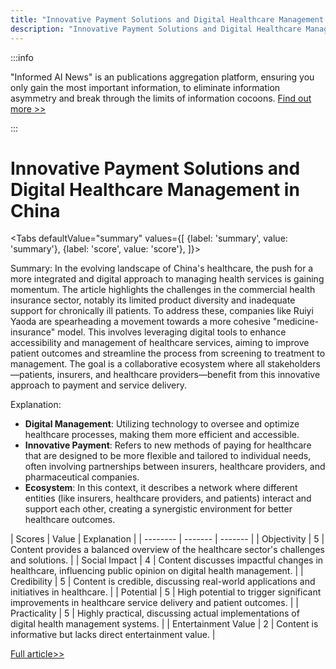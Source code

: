 ```yaml
---
title: "Innovative Payment Solutions and Digital Healthcare Management in China"
description: "Innovative Payment Solutions and Digital Healthcare Management in China"
---
```



:::info

"Informed AI News" is an publications aggregation platform, ensuring you only gain the most important information, to eliminate information asymmetry and break through the limits of information cocoons.  [Find out more >>](/)

:::

# Innovative Payment Solutions and Digital Healthcare Management in China


<Tabs
	defaultValue="summary"
	values={[
	{label: 'summary', value: 'summary'},
	{label: 'score', value: 'score'},
]}>
<TabItem value="summary">


Summary:
In the evolving landscape of China's healthcare, the push for a more integrated and digital approach to managing health services is gaining momentum. The article highlights the challenges in the commercial health insurance sector, notably its limited product diversity and inadequate support for chronically ill patients. To address these, companies like Ruiyi Yaoda are spearheading a movement towards a more cohesive "medicine-insurance" model. This involves leveraging digital tools to enhance accessibility and management of healthcare services, aiming to improve patient outcomes and streamline the process from screening to treatment to management. The goal is a collaborative ecosystem where all stakeholders—patients, insurers, and healthcare providers—benefit from this innovative approach to payment and service delivery.

Explanation:
- **Digital Management**: Utilizing technology to oversee and optimize healthcare processes, making them more efficient and accessible.
- **Innovative Payment**: Refers to new methods of paying for healthcare that are designed to be more flexible and tailored to individual needs, often involving partnerships between insurers, healthcare providers, and pharmaceutical companies.
- **Ecosystem**: In this context, it describes a network where different entities (like insurers, healthcare providers, and patients) interact and support each other, creating a synergistic environment for better healthcare outcomes.
</TabItem>
<TabItem value="score">
	| Scores     | Value   | Explanation |
	| -------- | ------- | ------- |
	| Objectivity  | 5    | Content provides a balanced overview of the healthcare sector's challenges and solutions.    |
	| Social Impact | 4     | Content discusses impactful changes in healthcare, influencing public opinion on digital health management.    |
	| Credibility    | 5    | Content is credible, discussing real-world applications and initiatives in healthcare.    |
	| Potential    | 5    | High potential to trigger significant improvements in healthcare service delivery and patient outcomes.    |
	| Practicality    | 5    | Highly practical, discussing actual implementations of digital health management systems.    |
	| Entertainment Value    | 2    | Content is informative but lacks direct entertainment value.    |
</TabItem>
</Tabs>

[Full article>>](https://readhub.cn/topic/8aDIV6eWwu4)
